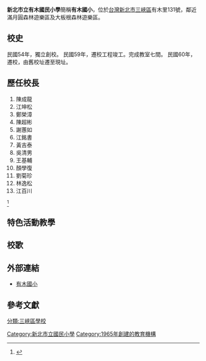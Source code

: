 {{Infobox School
|name=新北市立有木國民小學 
|other_name=Taipei County Elementary School
|image=
|motto=
|established=1965年
|type=市立[[國民小學|國民小學]]
|district=[[新北市|新北市]][[三峽區|三峽區]]
|principal=
|grades=國小6級
|location={{flagicon|TWN}}[[新北市|新北市]][[三峽區|三峽區]]有木里131號
| tel=+886-2-2672-0067
| fax=+886-2-2672-0206
|website=[http://www.ymps.ntpc.edu.tw/ www.ymps.ntpc.edu.tw]
|magazine=待補
}}'''新北市立有木國民小學'''簡稱'''有木國小'''，位於[[台灣|台灣]][[新北市|新北市]][[三峽區|三峽區]]有木里131號，鄰近滿月圓森林遊樂區及大板根森林遊樂區。

== 校史 ==
民國54年，獨立創校。
民國59年，遷校工程竣工。完成教室七間。
民國60年，遷校，由舊校址遷至現址。

== 歷任校長 ==
# 陳成龍
# 江坤松
# 鄭榮漳
# 陳超彬
# 謝蕙如
# 江銘書
# 黃吉泰
# 吳清男
# 王基輔
# 顏學復
# 劉菊珍
# 林逸松
# 江百川
<ref>{{cite web | title = 新北市三峽區有木國民小學詳細資料 | url = https://esa.ntpc.edu.tw/jsp/schdata/schdata2.jsp?schno=014631}}</ref>

== 特色活動教學 ==

== 校歌 ==

== 外部連結 ==
*[http://www.ymps.ntpc.edu.tw/ 有木國小] {{Wayback|url=http://www.ymps.ntpc.edu.tw/ |date=20200811032912 }}

== 參考文獻 ==
{{reflist}}

{{Elem-stub}}
{{新北市國民中小學列表}}

[[Category:新北市立國民小學|Category:新北市立國民小學]]
[[Category:1965年創建的教育機構|Category:1965年創建的教育機構]]
[[分類:三峽區學校|分類:三峽區學校]]